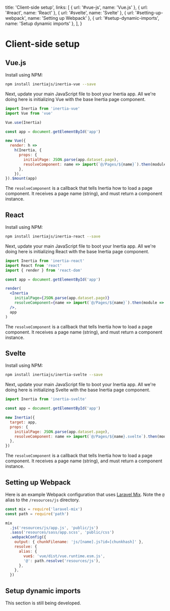 
  title: 'Client-side setup',
  links: [
    { url: '#vue-js', name: 'Vue.js' },
    { url: '#react', name: 'React' },
    { url: '#svelte', name: 'Svelte' },
    { url: '#setting-up-webpack', name: 'Setting up Webpack' },
    { url: '#setup-dynamic-imports', name: 'Setup dynamic imports' },
  ],
}

# Client-side setup

## Vue.js

Install using NPM:

```bash
npm install inertiajs/inertia-vue --save
```

Next, update your main JavaScript file to boot your Inertia app. All we're doing here is initializing Vue with the base Inertia page component.

```js
import Inertia from 'inertia-vue'
import Vue from 'vue'

Vue.use(Inertia)

const app = document.getElementById('app')

new Vue({
  render: h =>
    h(Inertia, {
      props: {
        initialPage: JSON.parse(app.dataset.page),
        resolveComponent: name => import(`@/Pages/${name}`).then(module => module.default),
      },
    }),
}).$mount(app)
```

The `resolveComponent` is a callback that tells Inertia how to load a page component. It receives a page name (string), and must return a component instance.

## React

Install using NPM:

```bash
npm install inertiajs/inertia-react --save
```

Next, update your main JavaScript file to boot your Inertia app. All we're doing here is initializing React with the base Inertia page component.

```jsx
import Inertia from 'inertia-react'
import React from 'react'
import { render } from 'react-dom'

const app = document.getElementById('app')

render(
  <Inertia
    initialPage={JSON.parse(app.dataset.page)}
    resolveComponent={name => import(`@/Pages/${name}`).then(module => module.default)}
  />,
  app
)
```

The `resolveComponent` is a callback that tells Inertia how to load a page component. It receives a page name (string), and must return a component instance.

## Svelte

Install using NPM:

```bash
npm install inertiajs/inertia-svelte --save
```

Next, update your main JavaScript file to boot your Inertia app. All we're doing here is initializing Svelte with the base Inertia page component.

```js
import Inertia from 'inertia-svelte'

const app = document.getElementById('app')

new Inertia({
  target: app,
  props: {
    initialPage: JSON.parse(app.dataset.page),
    resolveComponent: name => import(`@/Pages/${name}.svelte`).then(module => module.default),
  },
})
```

The `resolveComponent` is a callback that tells Inertia how to load a page component. It receives a page name (string), and must return a component instance.

## Setting up Webpack

Here is an example Webpack configuration that uses [Laravel Mix](https://github.com/JeffreyWay/laravel-mix). Note the `@` alias to the `/resources/js` directory.

```js
const mix = require('laravel-mix')
const path = require('path')

mix
  .js('resources/js/app.js', 'public/js')
  .sass('resources/sass/app.scss', 'public/css')
  .webpackConfig({
    output: { chunkFilename: 'js/[name].js?id=[chunkhash]' },
    resolve: {
      alias: {
        vue$: 'vue/dist/vue.runtime.esm.js',
        '@': path.resolve('resources/js'),
      },
    },
  })
```

## Setup dynamic imports

<Notice>This section is still being developed.</Notice>
